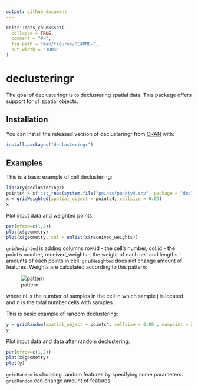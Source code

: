 ```yaml
---
output: github_document
---
```


<!-- README.md is generated from README.Rmd. Please edit that file -->

```r
knitr::opts_chunk$set(
  collapse = TRUE,
  comment = "#>",
  fig.path = "man/figures/README-",
  out.width = "100%"
)
```
# declusteringr

<!-- badges: start -->
<!-- badges: end -->

The goal of declusteringr is to declustering spatial data. This package offers support for `sf` spatial objects.

## Installation

You can install the released version of declusteringr from [CRAN](https://CRAN.R-project.org) with:

``` r
install.packages("declusteringr")
```

## Examples

This is a basic example of cell declustering:

```r
library(declusteringr)
points4 = sf::st_read(system.file("points/punkty4.shp", package = "declusteringr"))
x = gridWeighted(spatial_object = points4, cellsize = 0.09)
x
```
Plot input data and weighted points:
```r
par(mfrow=c(1,2))
plot(x$geometry)
plot(x$geometry, col = unlist(x$received_weights))
```

`gridWeighted` is adding columns row.id - the cell's number, col.id - the point's number, received_weights - the weight of each cell and lengths - amounts of each points in cell. `gridWeighted` does not change amount of features.
Weights are calculated according to this pattern:

![pattern](man/figures/cell_decl_pattern.PNG)

where ni is the number of samples in the cell in which sample j is located and n is the total number cells
with samples.

This is basic example of random declustering:

```r
y = gridRandom(spatial_object = points4, cellsize = 0.09 , numpoint = 2)
y
```

Plot input data and data after random declustering:

```r
par(mfrow=c(1,2))
plot(x$geometry)
plot(y)
```

`gridRandom` is choosing random features by specifying some parameters. `gridRandom` can change amount of features.
